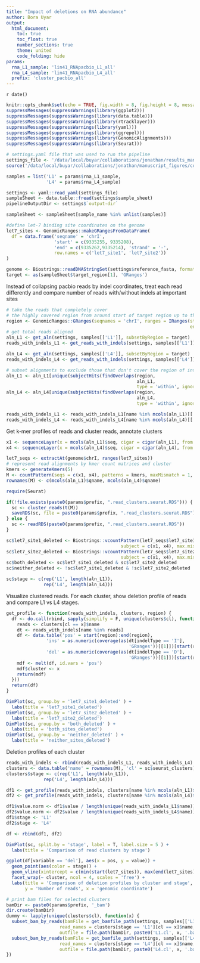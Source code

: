 ```yaml
---
title: "Impact of deletions on RNA abundance"
author: Bora Uyar
output: 
  html_document:
    toc: true
    toc_float: true
    number_sections: true
    theme: united
    code_folding: hide
params: 
  rna_L1_sample: 'lin41_RNApacbio_L1_all'
  rna_L4_sample: 'lin41_RNApacbio_L4_all'
  prefix: 'cluster_pacbio_all'
---
```


`r date()`

```r
knitr::opts_chunk$set(echo = TRUE, fig.width = 8, fig.height = 8, message = FALSE, warning = F)
suppressMessages(suppressWarnings(library(ggplot2)))
suppressMessages(suppressWarnings(library(data.table)))
suppressMessages(suppressWarnings(library(rtracklayer)))
suppressMessages(suppressWarnings(library(yaml)))
suppressMessages(suppressWarnings(library(ggrepel)))
suppressMessages(suppressWarnings(library(GenomicAlignments)))
suppressMessages(suppressWarnings(library(Seurat)))

# settings.yaml file that was used to run the pipeline 
settings_file <- '/data/local/buyar/collaborations/jonathan/results_manuscript/settings.yaml'
source('/data/local/buyar/collaborations/jonathan/manuscript_figures/collab_froelich_rajewsky_crispr/rna_analysis/functions.R')

samples = list('L1' = params$rna_L1_sample, 
               'L4' = params$rna_L4_sample)

settings <- yaml::read_yaml(settings_file)
sampleSheet <- data.table::fread(settings$sample_sheet)
pipelineOutputDir <- settings$`output-dir`

sampleSheet <- sampleSheet[sample_name %in% unlist(samples)]

#define let-7 binding site coordinates on the genome  
let7_sites <- GenomicRanges::makeGRangesFromDataFrame(
  df = data.frame('seqname' = 'chrI', 
                  'start' = c(9335255, 9335208), 
                  'end' = c(9335262,9335214), 'strand' = '-', 
                  row.names = c('let7_site1', 'let7_site2'))
)

genome <- Biostrings::readDNAStringSet(settings$reference_fasta, format = 'fasta')
target <- as(sampleSheet$target_region[1], 'GRanges')

```

Instead of collapsing pacbio reads by indel coordinates, treat each read differently and compare number of reads with/without indels at important sites

```r

# take the reads that completely cover 
# the highly covered region from around start of target region up to the first intron 
region <- GenomicRanges::GRanges(seqnames = 'chrI', ranges = IRanges(start = 9334840,
                                                                     end = 9336100))
# get total reads aligned 
aln_L1 <- get_aln(settings, samples[['L1']], subsetByRegion = target)
reads_with_indels_L1 <- get_reads_with_indels(settings, samples[['L1']])

aln_L4 <- get_aln(settings, samples[['L4']], subsetByRegion = target)
reads_with_indels_L4 <- get_reads_with_indels(settings, samples[['L4']])

# subset alignments to exclude those that don't cover the region of interest
aln_L1 <- aln_L1[unique(subjectHits(findOverlaps(region, 
                                                 aln_L1, 
                                                 type = 'within', ignore.strand = TRUE)))]
aln_L4 <- aln_L4[unique(subjectHits(findOverlaps(region, 
                                                 aln_L4, 
                                                 type = 'within', ignore.strand = TRUE)))]

reads_with_indels_L1 <- reads_with_indels_L1[name %in% mcols(aln_L1)[['qname']]]
reads_with_indels_L4 <- reads_with_indels_L4[name %in% mcols(aln_L4)[['qname']]]
```

Get k-mer profiles of reads and cluster reads, annotate clusters

```r
x1 <- sequenceLayer(x = mcols(aln_L1)$seq, cigar = cigar(aln_L1), from = 'query', to = 'pairwise')
x4 <- sequenceLayer(x = mcols(aln_L4)$seq, cigar = cigar(aln_L4), from = 'query', to = 'pairwise')

let7_seqs <- extractAt(genome$chrI, ranges(let7_sites))
# represent read alignments by kmer count matrices and cluster 
kmers <- generateKmers(5)
M <- countPattern(seqs = c(x1, x4), patterns = kmers, maxMismatch = 1, nCores = 50)
rownames(M) <- c(mcols(aln_L1)$qname, mcols(aln_L4)$qname)

require(Seurat)

if(!file.exists(paste0(params$prefix, ".read_clusters.seurat.RDS"))) {
  sc <- cluster_reads(t(M))
  saveRDS(sc, file = paste0(params$prefix, ".read_clusters.seurat.RDS"))
} else {
  sc <- readRDS(paste0(params$prefix, ".read_clusters.seurat.RDS"))
}

sc$let7_site1_deleted <- Biostrings::vcountPattern(let7_seqs$let7_site1, 
                                           subject = c(x1, x4), max.mismatch = 0) == 0
sc$let7_site2_deleted <- Biostrings::vcountPattern(let7_seqs$let7_site2, 
                                           subject = c(x1, x4), max.mismatch = 0) == 0
sc$both_deleted <- sc$let7_site1_deleted & sc$let7_site2_deleted
sc$neither_deleted <- !sc$let7_site1_deleted & !sc$let7_site2_deleted

sc$stage <- c(rep('L1', length(aln_L1)), 
              rep('L4', length(aln_L4)))
```

Visualize clustered reads. For each cluster, show deletion profile of reads and compare L1 vs L4 stages. 

```r
get_profile <- function(reads_with_indels, clusters, region) {
  df <- do.call(rbind, sapply(simplify = F, unique(clusters$cl), function(x) {
    reads <- clusters[cl == x]$name
    dt <- reads_with_indels[name %in% reads]
    df <- data.table('pos' = start(region):end(region), 
               'ins' = as.numeric(coverage(as(dt[indelType == 'I'], 
                                              'GRanges'))[[1]])[start(region):end(region)],
               'del' = as.numeric(coverage(as(dt[indelType == 'D'], 
                                              'GRanges'))[[1]])[start(region):end(region)])
    mdf <- melt(df, id.vars = 'pos')
    mdf$cluster <- x
    return(mdf)  
  }))
  return(df)
}
```

```r
DimPlot(sc, group.by = 'let7_site1_deleted' ) + 
  labs(title = 'let7_site1_deleted')
DimPlot(sc, group.by = 'let7_site2_deleted' ) +
  labs(title = 'let7_site2_deleted')
DimPlot(sc, group.by = 'both_deleted' ) +
  labs(title = 'both_sites_deleted')
DimPlot(sc, group.by = 'neither_deleted' ) +
  labs(title = 'neither_sites_deleted')
```

Deletion profiles of each cluster
```r
reads_with_indels <- rbind(reads_with_indels_L1, reads_with_indels_L4)
clusters <- data.table('name' = rownames(M), 'cl' = sc$seurat_clusters)
clusters$stage <- c(rep('L1', length(aln_L1)), 
              rep('L4', length(aln_L4)))

df1 <- get_profile(reads_with_indels, clusters[name %in% mcols(aln_L1)$qname], region)
df2 <- get_profile(reads_with_indels, clusters[name %in% mcols(aln_L4)$qname], region)

df1$value.norm <- df1$value / length(unique(reads_with_indels_L1$name))
df2$value.norm <- df2$value / length(unique(reads_with_indels_L4$name))
df1$stage <- 'L1'
df2$stage <- 'L4'

df <- rbind(df1, df2)

DimPlot(sc, split.by = 'stage', label = T, label.size = 5 ) + 
  labs(title = 'Comparison of read clusters by stage')

ggplot(df[variable == 'del'], aes(x = pos, y = value)) + 
  geom_point(aes(color = stage)) + 
  geom_vline(xintercept = c(min(start(let7_sites)), max(end(let7_sites)))) + 
  facet_wrap(~ cluster, ncol = 4, scales = 'free') + 
  labs(title = 'Comparison of deletion profiles by cluster and stage',
       y = 'Number of reads', x = 'genomic coordinate')

# print bam files for selected clusters 
bamDir <- paste0(params$prefix, '_bam')
dir.create(bamDir)
dummy <- lapply(unique(clusters$cl), function(x) {
  subset_bam_by_reads(bamFile = get_bamfile_path(settings, samples[['L1']]), 
                    read_names = clusters[stage == 'L1'][cl == x]$name, 
                    outfile = file.path(bamDir, paste0('L1.cl', x, '.bam')))
  subset_bam_by_reads(bamFile = get_bamfile_path(settings, samples[['L4']]), 
                    read_names = clusters[stage == 'L4'][cl == x]$name, 
                    outfile = file.path(bamDir, paste0('L4.cl', x, '.bam')))
})

```







